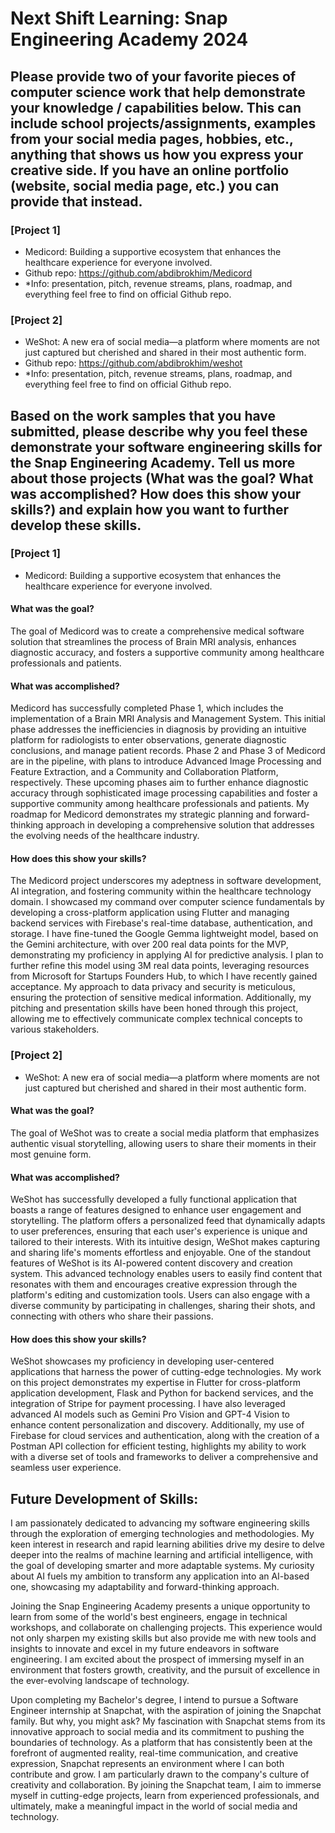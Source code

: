 # Next Shift Learning: Snap Engineering Academy 2024

## Please provide two of your favorite pieces of computer science work that help demonstrate your knowledge / capabilities below. This can include school projects/assignments, examples from your social media pages, hobbies, etc., anything that shows us how you express your creative side. If you have an online portfolio (website, social media page, etc.) you can provide that instead.


### [Project 1]
- Medicord: Building a supportive ecosystem that enhances the healthcare experience for everyone involved.
- Github repo: https://github.com/abdibrokhim/Medicord
- *Info: presentation, pitch, revenue streams, plans, roadmap, and everything feel free to find on official Github repo.

### [Project 2]
- WeShot: A new era of social media—a platform where moments are not just captured but cherished and shared in their most authentic form.
- Github repo: https://github.com/abdibrokhim/weshot
- *Info: presentation, pitch, revenue streams, plans, roadmap, and everything feel free to find on official Github repo.


## Based on the work samples that you have submitted, please describe why you feel these demonstrate your software engineering skills for the Snap Engineering Academy. Tell us more about those projects (What was the goal? What was accomplished? How does this show your skills?) and explain how you want to further develop these skills.

### [Project 1]
- Medicord: Building a supportive ecosystem that enhances the healthcare experience for everyone involved.

#### What was the goal?
The goal of Medicord was to create a comprehensive medical software solution that streamlines the process of Brain MRI analysis, enhances diagnostic accuracy, and fosters a supportive community among healthcare professionals and patients.

#### What was accomplished?
Medicord has successfully completed Phase 1, which includes the implementation of a Brain MRI Analysis and Management System. This initial phase addresses the inefficiencies in diagnosis by providing an intuitive platform for radiologists to enter observations, generate diagnostic conclusions, and manage patient records. Phase 2 and Phase 3 of Medicord are in the pipeline, with plans to introduce Advanced Image Processing and Feature Extraction, and a Community and Collaboration Platform, respectively. These upcoming phases aim to further enhance diagnostic accuracy through sophisticated image processing capabilities and foster a supportive community among healthcare professionals and patients. My roadmap for Medicord demonstrates my strategic planning and forward-thinking approach in developing a comprehensive solution that addresses the evolving needs of the healthcare industry.

#### How does this show your skills?
The Medicord project underscores my adeptness in software development, AI integration, and fostering community within the healthcare technology domain. I showcased my command over computer science fundamentals by developing a cross-platform application using Flutter and managing backend services with Firebase's real-time database, authentication, and storage. I have fine-tuned the Google Gemma lightweight model, based on the Gemini architecture, with over 200 real data points for the MVP, demonstrating my proficiency in applying AI for predictive analysis. I plan to further refine this model using 3M real data points, leveraging resources from Microsoft for Startups Founders Hub, to which I have recently gained acceptance. My approach to data privacy and security is meticulous, ensuring the protection of sensitive medical information. Additionally, my pitching and presentation skills have been honed through this project, allowing me to effectively communicate complex technical concepts to various stakeholders.


### [Project 2]
- WeShot: A new era of social media—a platform where moments are not just captured but cherished and shared in their most authentic form.

#### What was the goal?
The goal of WeShot was to create a social media platform that emphasizes authentic visual storytelling, allowing users to share their moments in their most genuine form.

#### What was accomplished?
WeShot has successfully developed a fully functional application that boasts a range of features designed to enhance user engagement and storytelling. The platform offers a personalized feed that dynamically adapts to user preferences, ensuring that each user's experience is unique and tailored to their interests. With its intuitive design, WeShot makes capturing and sharing life's moments effortless and enjoyable.
One of the standout features of WeShot is its AI-powered content discovery and creation system. This advanced technology enables users to easily find content that resonates with them and encourages creative expression through the platform's editing and customization tools. Users can also engage with a diverse community by participating in challenges, sharing their shots, and connecting with others who share their passions.

#### How does this show your skills?
WeShot showcases my proficiency in developing user-centered applications that harness the power of cutting-edge technologies. My work on this project demonstrates my expertise in Flutter for cross-platform application development, Flask and Python for backend services, and the integration of Stripe for payment processing. I have also leveraged advanced AI models such as Gemini Pro Vision and GPT-4 Vision to enhance content personalization and discovery. Additionally, my use of Firebase for cloud services and authentication, along with the creation of a Postman API collection for efficient testing, highlights my ability to work with a diverse set of tools and frameworks to deliver a comprehensive and seamless user experience.


## Future Development of Skills:
I am passionately dedicated to advancing my software engineering skills through the exploration of emerging technologies and methodologies. My keen interest in research and rapid learning abilities drive my desire to delve deeper into the realms of machine learning and artificial intelligence, with the goal of developing smarter and more adaptable systems. My curiosity about AI fuels my ambition to transform any application into an AI-based one, showcasing my adaptability and forward-thinking approach.

Joining the Snap Engineering Academy presents a unique opportunity to learn from some of the world's best engineers, engage in technical workshops, and collaborate on challenging projects. This experience would not only sharpen my existing skills but also provide me with new tools and insights to innovate and excel in my future endeavors in software engineering. I am excited about the prospect of immersing myself in an environment that fosters growth, creativity, and the pursuit of excellence in the ever-evolving landscape of technology.

Upon completing my Bachelor's degree, I intend to pursue a Software Engineer internship at Snapchat, with the aspiration of joining the Snapchat family. But why, you might ask? My fascination with Snapchat stems from its innovative approach to social media and its commitment to pushing the boundaries of technology. As a platform that has consistently been at the forefront of augmented reality, real-time communication, and creative expression, Snapchat represents an environment where I can both contribute and grow. I am particularly drawn to the company's culture of creativity and collaboration. By joining the Snapchat team, I aim to immerse myself in cutting-edge projects, learn from experienced professionals, and ultimately, make a meaningful impact in the world of social media and technology.
